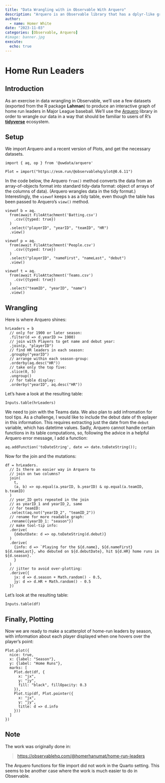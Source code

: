 ```yaml
---
title: "Data Wrangling with in Observable With Arquero"
description: "Arquero is an Observable library that has a dplyr-like grammar."
author:
  - name: Homer White
date: "2023-11-03"
categories: [Observable, Arquero]
#image: banner.jpg
execute:
  echo: true
---
```


# Home Run Leaders

## Introduction

As an exercise in data wrangling in Observable, we'll use a few datasets (exported from the R package **Lahman**) to produce an interactive graph of home run leaders in Major League baseball.  We'll use the [Arquero](https://observablehq.com/@uwdata/introducing-arquero) library in order to wrangle our data in a way that should be familiar to users of R's [**tidyverse**](https://www.tidyverse.org/) ecosystem.


## Setup

We import Arquero and a recent version of Plots, and get the necessary datasets.

```ojs
import { aq, op } from '@uwdata/arquero'
```

```ojs
Plot = import("https://esm.run/@observablehq/plot@0.6.11")
```

In the code below, the Arquero `from()` method converts the data from an array-of-objects format into standard tidy-data format:  object of arrays of the columns of data).  (Arquero wrangles data in the tidy format.)  Interestingly, the `viewof` keeps `b` as a tidy table, even though the table has been passed to Arquero's `view()` method.

```ojs
viewof b = aq.
  from(await FileAttachment('Batting.csv')
    .csv({typed: true})
  )
  .select("playerID", "yearID", "teamID", "HR")
  .view()
```

```ojs
viewof p = aq.
  from(await FileAttachment('People.csv')
    .csv({typed: true})
  )
  .select("playerID", "nameFirst", "nameLast", "debut")
  .view()
```

```ojs
viewof t = aq.
  from(await FileAttachment('Teams.csv')
    .csv({typed: true})
  )
  .select("teamID", "yearID", "name")
  .view()
```

## Wrangling

Here is where Arquero shines:

```ojs
hrLeaders = b
  // only for 1900 or later season:
  .filter(d => d.yearID >= 1900)
  // join with Players to get name and debut year:
  .join(p, "playerID")
  // find HR leaders in each season:
  .groupby("yearID")
  // arrange within each season-group:
  .orderby(aq.desc("HR"))
  // take only the top five:
  .slice(0, 5)
  .ungroup()
  // for table display:
  .orderby("yearID", aq.desc("HR"))
```

Let's have a look at the resulting table:

```ojs
Inputs.table(hrLeaders)
```

We need to join with the Teams data.  We also plan to add infromation for tool tips.  As a challenge, I would like to include the debut date of th eplayer in this information.  This requires extracting just the date from the `debut` variable, which has datetime values.  Sadly, Arquero cannot handle certain functions in its table computations, so, following the advice in a helpful Arquero error message, I add a function:

```ojs
aq.addFunction('toDateString', date => date.toDateString());
```

Now for the join and the mutations:

```ojs
df = hrLeaders.
  // Is there an easier way in Arquero to
  // join on two columns?
  join(
    t, 
    (a, b) => op.equal(a.yearID, b.yearID) & op.equal(a.teamID, b.teamID)
  )
  // year_ID gets repeated in the join
  // as yearID_1 and yearID_2, same
  // for teamID:
  .select(aq.not("yearID_2", "teamID_2"))
  // rename for more readable graph:
  .rename({yearID_1: "season"})
  // make tool-tip info:
  .derive(
    {debutDate: d => op.toDateString(d.debut)}
  )
  .derive(
    {info: d => `Playing for the ${d.name}, ${d.nameFirst} ${d.nameLast}, who debuted on ${d.debutDate}, hit ${d.HR} home runs in ${d.season}.`
    }
  )
  // jitter to avoid over-plotting:
  .derive({
    jx: d => d.season + Math.random() - 0.5,
    jy: d => d.HR + Math.random() - 0.5
  })
```

Let's look at the resulting table:

```ojs
Inputs.table(df)
```

## Finally, Plotting

Now we are ready to make a scatterplot of home-run leaders by season, with information about each player displayed when one hovers over the player's point:

```ojs
Plot.plot({
  nice: true,
  x: {label: "Season"},
  y: {label: "Home Runs"},
  marks: [
    Plot.dot(df, {
      x: "jx", 
      y: "jy", 
      fill: "black", fillOpacity: 0.3
    }),
    Plot.tip(df, Plot.pointer({
      x: "jx",
      y: "jy",
      title: d => d.info
    }))
  ]
})
```

## Note

The work was originally done in:

>[https://observablehq.com/@homerhanumat/home-run-leaders](https://observablehq.com/@homerhanumat/home-run-leaders)

The Arquero functions for file import did not work in the Quarto setting.  This seems to be another case where the work is much easier to do in Observable.




